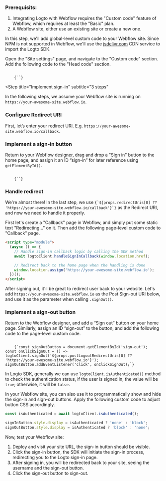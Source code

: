 
<Steps>

<Step title="Preparation">

### Prerequisits:

1. Integrating Logto with Webflow requires the "Custom code" feature of Webflow, which requires at least the "Basic" plan.
2. A Webflow site, either use an existing site or create a new one.

</Step>

<Step title="Init LogtoClient">

In this step, we'll add global-level custom code to your Webflow site. Since NPM is not supported in Webflow, we'll use the [jsdelivr.com](https://www.jsdelivr.com/) CDN service to import the Logto SDK.

Open the "Site settings" page, and navigate to the "Custom code" section. Add the following code to the "Head code" section.

<Code className="language-html">
    {`<script type="module">
  // Import \`@logto/browser\` SDK from the jsdelivr CDN

  // Assign the \`logtoClient\` instance to window object,
  // enabling global usage in other pages
  window.logtoClient = new LogtoClient({
    endpoint: '${props.endpoint}',
    appId: '${props.app.id}',
  });
</script>`}
</Code>

</Step>

<Step
  title="Implement sign-in"
  subtitle="3 steps"
>

<InlineNotification>
  In the following steps, we assume your Webflow site is running on <code>https://your-awesome-site.webflow.io</code>.
</InlineNotification>

### Configure Redirect URI

First, let’s enter your redirect URI. E.g. `https://your-awesome-site.webflow.io/callback`.

<UriInputField name="redirectUris" />

### Implement a sign-in button

Return to your Webflow designer, drag and drop a "Sign in" button to the home page, and assign it an ID “sign-in” for later reference using `getElementById()`.

<Code className="language-html">
    {`<script type="module">
  const signInButton = document.getElementById('sign-in');
  const onClickSignIn = () => logtoClient.signIn('${props.redirectUris[0] ?? 'https://your-awesome-site.webflow.io/callback'}');
  signInButton.addEventListener('click', onClickSignIn);
</script>`}
</Code>

### Handle redirect

<p>We're almost there! In the last step, we use <code>{`${props.redirectUris[0] ?? 'https://your-awesome-site.webflow.io/callback'}`}</code> as the Redirect URI, and now we need to handle it properly.</p>

First let's create a "Callback" page in Webflow, and simply put some static text "Redirecting..." on it. Then add the following page-level custom code to "Callback" page.

```html
<script type="module">
  (async () => {
    // Handle sign-in callback logic by calling the SDK method
    await logtoClient.handleSignInCallback(window.location.href);

    // Redirect back to the home page when the handling is done
    window.location.assign('https://your-awesome-site.webflow.io');
  })();
</script>
```

</Step>

<Step title="Implement sign-out">

After signing out, it'll be great to redirect user back to your website. Let's add `https://your-awesome-site.webflow.io` as the Post Sign-out URI below, and use it as the parameter when calling `.signOut()`.

<UriInputField name="postLogoutRedirectUris" />

### Implement a sign-out button

Return to the Webflow designer, and add a “Sign out” button on your home page. Similarly, assign an ID “sign-out” to the button, and add the following code to the page-level custom code.

<Code className="language-js">
    {`const signOutButton = document.getElementById('sign-out');
const onClickSignOut = () => logtoClient.signOut('${props.postLogoutRedirectUris[0] ?? 'https://your-awesome-site.webflow.io'}');
signOutButton.addEventListener('click', onClickSignOut);`}
</Code>

</Step>

<Step title="Handle authentication status">

In Logto SDK, generally we can use `logtoClient.isAuthenticated()` method to check the authentication status, if the user is signed in, the value will be `true`; otherwise, it will be `false`.

In your Webflow site, you can also use it to programmatically show and hide the sign-in and sign-out buttons. Apply the following custom code to adjust button CSS accordingly.

```js
const isAuthenticated = await logtoClient.isAuthenticated();

signInButton.style.display = isAuthenticated ? 'none' : 'block';
signOutButton.style.display = isAuthenticated ? 'block' : 'none';
```

</Step>

<Step title="Checkpoint: Test your application">

Now, test your Webflow site:

1. Deploy and visit your site URL, the sign-in button should be visible.
2. Click the sign-in button, the SDK will initiate the sign-in process, redirecting you to the Logto sign-in page.
3. After signing in, you will be redirected back to your site, seeing the username and the sign-out button.
4. Click the sign-out button to sign-out.

</Step>

</Steps>
